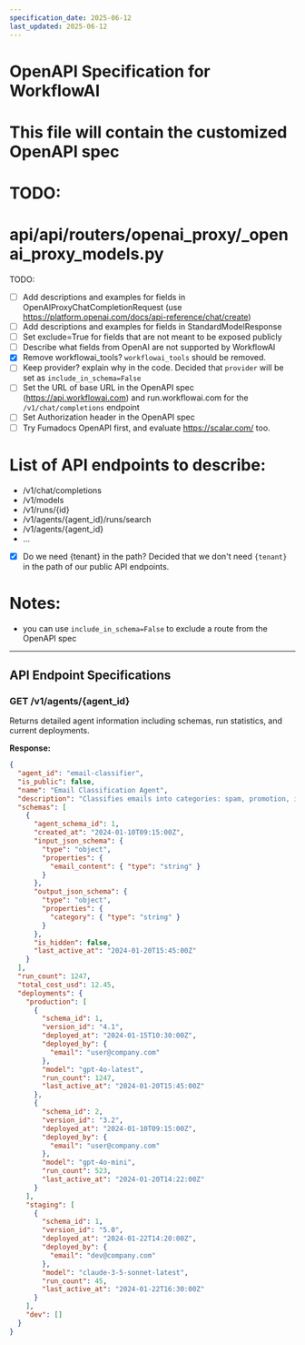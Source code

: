 ```yaml
---
specification_date: 2025-06-12
last_updated: 2025-06-12
---
```


# OpenAPI Specification for WorkflowAI

# This file will contain the customized OpenAPI spec

# TODO:

# api/api/routers/openai_proxy/\_openai_proxy_models.py

TODO:

- [ ] Add descriptions and examples for fields in OpenAIProxyChatCompletionRequest (use https://platform.openai.com/docs/api-reference/chat/create)
- [ ] Add descriptions and examples for fields in StandardModelResponse
- [ ] Set exclude=True for fields that are not meant to be exposed publicly
- [ ] Describe what fields from OpenAI are not supported by WorkflowAI
- [x] Remove workflowai_tools? `workflowai_tools` should be removed.
- [ ] Keep provider? explain why in the code. Decided that `provider` will be set as `include_in_schema=False`
- [ ] Set the URL of base URL in the OpenAPI spec (https://api.workflowai.com) and run.workflowai.com for the `/v1/chat/completions` endpoint
- [ ] Set Authorization header in the OpenAPI spec
- [ ] Try Fumadocs OpenAPI first, and evaluate https://scalar.com/ too.

# List of API endpoints to describe:

- /v1/chat/completions
- /v1/models
- /v1/runs/{id}
- /v1/agents/{agent_id}/runs/search
- /v1/agents/{agent_id}
- ...
- [x] Do we need {tenant} in the path? Decided that we don't need `{tenant}` in the path of our public API endpoints.

# Notes:

- you can use `include_in_schema=False` to exclude a route from the OpenAPI spec

---

## API Endpoint Specifications

### GET /v1/agents/{agent_id}

Returns detailed agent information including schemas, run statistics, and current deployments.

**Response:**

```json
{
  "agent_id": "email-classifier",
  "is_public": false,
  "name": "Email Classification Agent",
  "description": "Classifies emails into categories: spam, promotion, important, or general",
  "schemas": [
    {
      "agent_schema_id": 1,
      "created_at": "2024-01-10T09:15:00Z",
      "input_json_schema": {
        "type": "object",
        "properties": {
          "email_content": { "type": "string" }
        }
      },
      "output_json_schema": {
        "type": "object",
        "properties": {
          "category": { "type": "string" }
        }
      },
      "is_hidden": false,
      "last_active_at": "2024-01-20T15:45:00Z"
    }
  ],
  "run_count": 1247,
  "total_cost_usd": 12.45,
  "deployments": {
    "production": [
      {
        "schema_id": 1,
        "version_id": "4.1",
        "deployed_at": "2024-01-15T10:30:00Z",
        "deployed_by": {
          "email": "user@company.com"
        },
        "model": "gpt-4o-latest",
        "run_count": 1247,
        "last_active_at": "2024-01-20T15:45:00Z"
      },
      {
        "schema_id": 2,
        "version_id": "3.2",
        "deployed_at": "2024-01-10T09:15:00Z",
        "deployed_by": {
          "email": "user@company.com"
        },
        "model": "gpt-4o-mini",
        "run_count": 523,
        "last_active_at": "2024-01-20T14:22:00Z"
      }
    ],
    "staging": [
      {
        "schema_id": 1,
        "version_id": "5.0",
        "deployed_at": "2024-01-22T14:20:00Z",
        "deployed_by": {
          "email": "dev@company.com"
        },
        "model": "claude-3-5-sonnet-latest",
        "run_count": 45,
        "last_active_at": "2024-01-22T16:30:00Z"
      }
    ],
    "dev": []
  }
}
```
